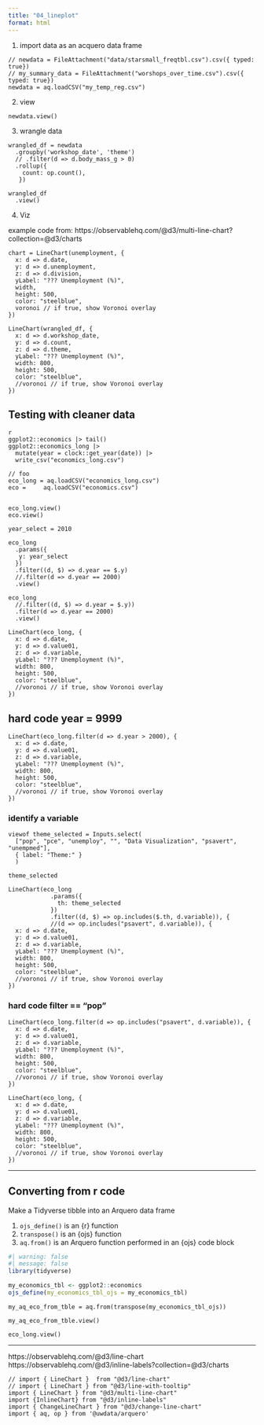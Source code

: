 ```yaml
---
title: "04_lineplot"
format: html
---
```


1. import data as an acquero data frame

```ojs
// newdata = FileAttachment("data/starsmall_freqtbl.csv").csv({ typed: true})
// my_summary_data = FileAttachment("worshops_over_time.csv").csv({ typed: true})
newdata = aq.loadCSV("my_temp_reg.csv")
```

2. view

```ojs
newdata.view()
```


3. wrangle data

```ojs
wrangled_df = newdata
  .groupby('workshop_date', 'theme')
  // .filter(d => d.body_mass_g > 0)
  .rollup({
    count: op.count(),
   })
   
wrangled_df
  .view()
```


4. Viz

example code from: https://observablehq.com/@d3/multi-line-chart?collection=@d3/charts

```
chart = LineChart(unemployment, {
  x: d => d.date,
  y: d => d.unemployment,
  z: d => d.division,
  yLabel: "??? Unemployment (%)",
  width,
  height: 500,
  color: "steelblue",
  voronoi // if true, show Voronoi overlay
})
```

```ojs
LineChart(wrangled_df, {
  x: d => d.workshop_date,
  y: d => d.count,
  z: d => d.theme,
  yLabel: "??? Unemployment (%)",
  width: 800,
  height: 500,
  color: "steelblue",
  //voronoi // if true, show Voronoi overlay 
})
```


## Testing with cleaner data


```
{r}
ggplot2::economics |> tail()
ggplot2::economics_long |> 
  mutate(year = clock::get_year(date)) |> 
  write_csv("economics_long.csv")
```



```ojs
// foo
eco_long = aq.loadCSV("economics_long.csv")
eco =     aq.loadCSV("economics.csv")


eco_long.view()
eco.view()
```

```ojs
year_select = 2010

eco_long
  .params({
   y: year_select
  })
  .filter((d, $) => d.year == $.y)
  //.filter(d => d.year == 2000)
  .view()
```


```ojs
eco_long
  //.filter((d, $) => d.year = $.y))
  .filter(d => d.year == 2000)
  .view()
```

```ojs
LineChart(eco_long, {
  x: d => d.date,
  y: d => d.value01,
  z: d => d.variable,
  yLabel: "??? Unemployment (%)",
  width: 800,
  height: 500,
  color: "steelblue",
  //voronoi // if true, show Voronoi overlay 
})
```

## hard code year = 9999

```ojs
LineChart(eco_long.filter(d => d.year > 2000), {
  x: d => d.date,
  y: d => d.value01,
  z: d => d.variable,
  yLabel: "??? Unemployment (%)",
  width: 800,
  height: 500,
  color: "steelblue",
  //voronoi // if true, show Voronoi overlay 
})
```

### identify a variable

```ojs
viewof theme_selected = Inputs.select(  
  ["pop", "pce", "unemploy", "", "Data Visualization", "psavert", "unempmed"],
  { label: "Theme:" }
  )
  
theme_selected
```

```ojs
LineChart(eco_long
            .params({
              th: theme_selected
            })
            .filter((d, $) => op.includes($.th, d.variable)), {
            //(d => op.includes("psavert", d.variable)), {
  x: d => d.date,
  y: d => d.value01,
  z: d => d.variable,
  yLabel: "??? Unemployment (%)",
  width: 800,
  height: 500,
  color: "steelblue",
  //voronoi // if true, show Voronoi overlay 
})
```


### hard code filter == "pop"

```ojs
LineChart(eco_long.filter(d => op.includes("psavert", d.variable)), {
  x: d => d.date,
  y: d => d.value01,
  z: d => d.variable,
  yLabel: "??? Unemployment (%)",
  width: 800,
  height: 500,
  color: "steelblue",
  //voronoi // if true, show Voronoi overlay 
})
```


```ojs
LineChart(eco_long, {
  x: d => d.date,
  y: d => d.value01,
  z: d => d.variable,
  yLabel: "??? Unemployment (%)",
  width: 800,
  height: 500,
  color: "steelblue",
  //voronoi // if true, show Voronoi overlay 
})
```

***

## Converting from r code 

Make a Tidyverse tibble into an Arquero data frame

1. `ojs_define()` is an {r} function
1. `transpose()` is an {ojs} function
1. `aq.from()` is an Arquero function performed in an {ojs} code block

```r
#| warning: false
#| message: false
library(tidyverse)

my_economics_tbl <- ggplot2::economics
ojs_define(my_economics_tbl_ojs = my_economics_tbl)

```

```ojs
my_aq_eco_from_tble = aq.from(transpose(my_economics_tbl_ojs))
```

```ojs
my_aq_eco_from_tble.view()
```


```ojs
eco_long.view()
```


---

https://observablehq.com/@d3/line-chart https://observablehq.com/@d3/inline-labels?collection=@d3/charts

```ojs
// import { LineChart }  from "@d3/line-chart"
// import { LineChart } from "@d3/line-with-tooltip"
import { LineChart } from "@d3/multi-line-chart"
import {InlineChart} from "@d3/inline-labels"
import { ChangeLineChart } from "@d3/change-line-chart"
import { aq, op } from '@uwdata/arquero'
```